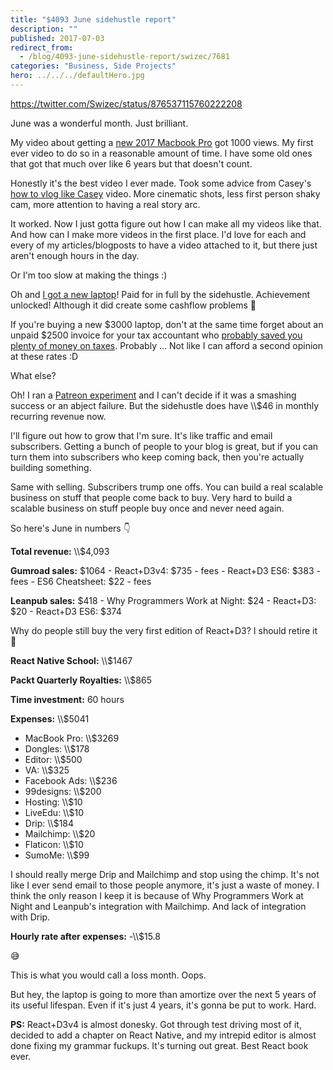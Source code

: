 ```yaml
---
title: "$4093 June sidehustle report"
description: ""
published: 2017-07-03
redirect_from:
  - /blog/4093-june-sidehustle-report/swizec/7681
categories: "Business, Side Projects"
hero: ../../../defaultHero.jpg
---
```


https://twitter.com/Swizec/status/876537115760222208

June was a wonderful month. Just brilliant.

My video about getting a [new 2017 Macbook Pro](https://www.youtube.com/watch?v=ed2xrQt0Qp4) got 1000 views. My first ever video to do so in a reasonable amount of time. I have some old ones that got that much over like 6 years but that doesn't count.

Honestly it's the best video I ever made. Took some advice from Casey's [how to vlog like Casey](https://www.youtube.com/watch?v=Q980C74SdYQ) video. More cinematic shots, less first person shaky cam, more attention to having a real story arc.

It worked. Now I just gotta figure out how I can make all my videos like that. And how can I make more videos in the first place. I'd love for each and every of my articles/blogposts to have a video attached to it, but there just aren't enough hours in the day.

Or I'm too slow at making the things :)

Oh and [I got a new laptop](https://swizec.com/blog/first-day-new-2017-macbook-pro/swizec/7643)! Paid for in full by the sidehustle. Achievement unlocked! Although it did create some cashflow problems 🤔

If you're buying a new $3000 laptop, don't at the same time forget about an unpaid $2500 invoice for your tax accountant who [probably saved you plenty of money on taxes](https://swizec.com/blog/how-i-got-boned-by-taxes-two-years-in-a-row/swizec/7582). Probably ... Not like I can afford a second opinion at these rates :D

What else?

Oh! I ran a [Patreon experiment](https://swizec.com/blog/initial-results-patreon-experiment/swizec/7666) and I can't decide if it was a smashing success or an abject failure. But the sidehustle does have \\\\\$46 in monthly recurring revenue now.

I'll figure out how to grow that I'm sure. It's like traffic and email subscribers. Getting a bunch of people to your blog is great, but if you can turn them into subscribers who keep coming back, then you're actually building something.

Same with selling. Subscribers trump one offs. You can build a real scalable business on stuff that people come back to buy. Very hard to build a scalable business on stuff people buy once and never need again.

So here's June in numbers 👇

**Total revenue:** \\\\\$4,093

**Gumroad sales:** $1064 - React+D3v4: $735 - fees - React+D3 ES6: $383 - fees - ES6 Cheatsheet: $22 - fees

**Leanpub sales:** $418 - Why Programmers Work at Night: $24 - React+D3: $20 - React+D3 ES6: $374

Why do people still buy the very first edition of React+D3? I should retire it 🤔

**React Native School:** \\\\\$1467

**Packt Quarterly Royalties:** \\\\\$865

**Time investment:** 60 hours

**Expenses:** \\\\\$5041

- MacBook Pro: \\\\\$3269
- Dongles: \\\\\$178
- Editor: \\\\\$500
- VA: \\\\\$325
- Facebook Ads: \\\\\$236
- 99designs: \\\\\$200
- Hosting: \\\\\$10
- LiveEdu: \\\\\$10
- Drip: \\\\\$184
- Mailchimp: \\\\\$20
- Flaticon: \\\\\$10
- SumoMe: \\\\\$99

I should really merge Drip and Mailchimp and stop using the chimp. It's not like I ever send email to those people anymore, it's just a waste of money. I think the only reason I keep it is because of Why Programmers Work at Night and Leanpub's integration with Mailchimp. And lack of integration with Drip.

**Hourly rate after expenses:** -\\\\\$15.8

😅

This is what you would call a loss month. Oops.

But hey, the laptop is going to more than amortize over the next 5 years of its useful lifespan. Even if it's just 4 years, it's gonna be put to work. Hard.

**PS:** React+D3v4 is almost donesky. Got through test driving most of it, decided to add a chapter on React Native, and my intrepid editor is almost done fixing my grammar fuckups. It's turning out great. Best React book ever.
